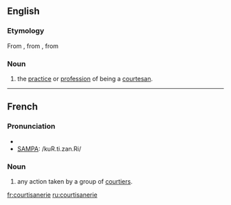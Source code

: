 ==English==

===Etymology===
From {{F.}} {{term|courtisane||lang=fr}}, from {{It.}} {{term|cortigiana||lang=it}}, from {{L.}} {{term|cohort||lang=la}}

===Noun===
{{en-noun}}

# the [[practice]] or [[profession]] of being a [[courtesan]].

----

==French==

===Pronunciation===
* {{IPA|lang=fr|/kuʁ.ti.zan.ʁi/}}
* [[w:SAMPA|SAMPA]]: /kuR.ti.zan.Ri/

===Noun===
{{infl|fr|noun}}

# any action taken by a group of [[courtier]]s.

[[fr:courtisanerie]]
[[ru:courtisanerie]]